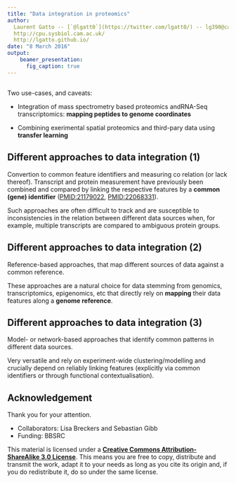 ```yaml
---
title: "Data integration in proteomics"
author:
  Laurent Gatto -- [`@lgatt0`](https://twitter.com/lgatt0/) -- lg390@cam.ac.uk
  http://cpu.sysbiol.cam.ac.uk/ 
  http://lgatto.github.io/
date: "8 March 2016"
output:
    beamer_presentation:
      fig_caption: true
---
```


## 

Two use-cases, and caveats:

- Integration of mass spectrometry based proteomics andRNA-Seq
  transcriptomics: **mapping peptides to genome coordinates**

- Combining exerimental spatial proteomics and third-pary data using
  **transfer learning**


## Different approaches to data integration (1)

Convertion to common feature identifiers and measuring co relation (or
lack thereof). Transcript and protein measurement have previously been
combined and compared by linking the respective features by a **common
(gene) identifier**
([PMID:21179022](http://www.ncbi.nlm.nih.gov/pubmed/21179022),
[PMID:22068331](http://www.ncbi.nlm.nih.gov/pubmed/22068331)).

Such approaches are often difficult to track and are susceptible to
inconsistencies in the relation between different data sources when,
for example, multiple transcripts are compared to ambiguous protein
groups.

## Different approaches to data integration (2)

Reference-based approaches, that map different sources of data against
a common reference.

These approaches are a natural choice for data stemming from genomics,
transcriptomics, epigenomics, etc that directly rely on **mapping**
their data features along a **genome reference**.

## Different approaches to data integration (3)

Model- or network-based approaches that identify common patterns in
different data sources.

Very versatile and rely on experiment-wide clustering/modelling and
crucially depend on reliably linking features (explicitly via common
identifiers or through functional contextualisation).


## Acknowledgement

Thank you for your attention.

- Collaborators: Lisa Breckers and Sebastian Gibb
- Funding: BBSRC

This material is licensed under a [**Creative Commons
Attribution-ShareAlike 3.0
License**](http://creativecommons.org/licenses/by-sa/3.0/).  This means
you are free to copy, distribute and transmit the work, adapt it to
your needs as long as you cite its origin and, if you do redistribute
it, do so under the same license.

